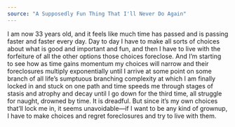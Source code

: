 ```yaml
---
source: "A Supposedly Fun Thing That I'll Never Do Again"
---
```


I am now 33 years old, and it feels like much time has passed and is passing faster and faster every day. Day to day I have to make all sorts of choices about what is good and important and fun, and then I have to live with the forfeiture of all the other options those choices foreclose. And I’m starting to see how as time gains momentum my choices will narrow and their foreclosures multiply exponentially until I arrive at some point on some branch of all life’s sumptuous branching complexity at which I am finally locked in and stuck on one path and time speeds me through stages of stasis and atrophy and decay until I go down for the third time, all struggle for naught, drowned by time. It is dreadful. But since it’s my own choices that’ll lock me in, it seems unavoidable—if I want to be any kind of grownup, I have to make choices and regret foreclosures and try to live with them.
